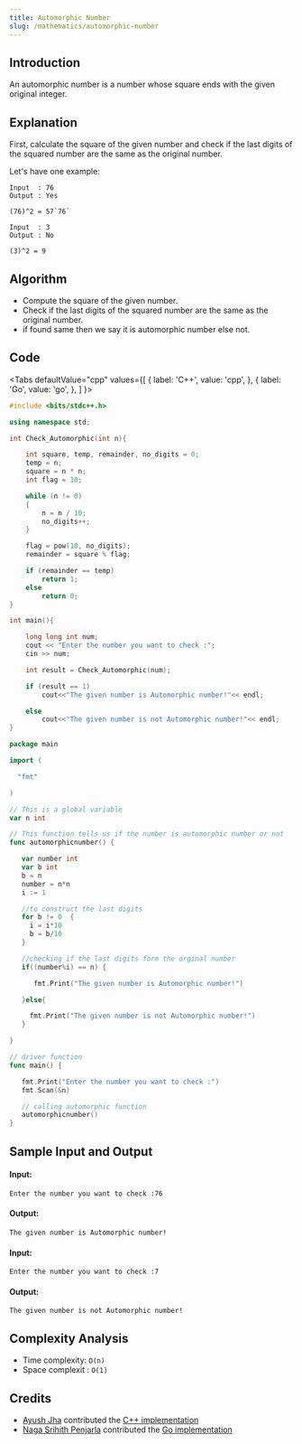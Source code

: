 ```yaml
---
title: Automorphic Number
slug: /mathematics/automorphic-number
---
```


## Introduction

An automorphic number is a number whose square ends with the given original integer.

## Explanation

First, calculate the square of the given number and check if the last digits of the squared number are the same as the original number.

Let's have one example: 
```
Input  : 76
Output : Yes

(76)^2 = 57`76`

Input  : 3
Output : No

(3)^2 = 9
```

## Algorithm

- Compute the square of the given number.
- Check if the  last digits of the squared number are the same as the original number.
- if found same then we say it is automorphic number else not.

## Code


<Tabs
  defaultValue="cpp"
  values={[
    { label: 'C++', value: 'cpp', },
    { label: 'Go', value: 'go', },
  ]
}>
<TabItem value="cpp">

```cpp
#include <bits/stdc++.h>

using namespace std;

int Check_Automorphic(int n){

    int square, temp, remainder, no_digits = 0;
    temp = n;
    square = n * n;
    int flag = 10;

    while (n != 0)
    {
        n = n / 10;
        no_digits++;
    }

    flag = pow(10, no_digits);
    remainder = square % flag;

    if (remainder == temp)
        return 1;
    else
        return 0;
}

int main(){

    long long int num;
    cout << "Enter the number you want to check :";
    cin >> num;

    int result = Check_Automorphic(num);

    if (result == 1)
        cout<<"The given number is Automorphic number!"<< endl;

    else
        cout<<"The given number is not Automorphic number!"<< endl;
}
```

</TabItem>
<TabItem value="go">

```go
package main

import (

  "fmt"

)

// This is a global variable
var n int

// This function tells us if the number is automorphic number or not 
func automorphicnumber() {

   var number int
   var b int
   b = n
   number = n*n
   i := 1

   //to construct the last digits
   for b != 0  {
     i = i*10
     b = b/10
   }

   //checking if the last digits form the orginal number
   if((number%i) == n) {

      fmt.Print("The given number is Automorphic number!")

   }else{

     fmt.Print("The given number is not Automorphic number!")
   }

}

// driver function
func main() {

   fmt.Print("Enter the number you want to check :")
   fmt.Scan(&n)

   // calling automorphic function 
   automorphicnumber()
}
```

</TabItem>
</Tabs>

## Sample Input and Output

#### Input:

```
Enter the number you want to check :76
```

#### Output:

```
The given number is Automorphic number!

```

#### Input:

```
Enter the number you want to check :7 
```

#### Output:

```
The given number is not Automorphic number!

```

## Complexity Analysis

- Time  complexity: `O(n)`
- Space complexit : `O(1)`

## Credits

- [Ayush Jha](https://github.com/ayushjha952) contributed the [C++ implementation](https://github.com/TesseractCoding/NeoAlgo/blob/master/C-Plus-Plus/math/automorphic_number.cpp)
- [Naga Srihith Penjarla](https://github.com/nagasrihith608) contributed the [Go implementation](https://github.com/TesseractCoding/NeoAlgo/blob/master/Go/math/Automorphic_Number/automorphicnumber.go)
